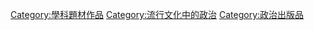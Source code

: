 [[Category:學科題材作品‎|Category:學科題材作品‎]]
[[Category:流行文化中的政治|Category:流行文化中的政治]]
[[Category:政治出版品|Category:政治出版品]]
